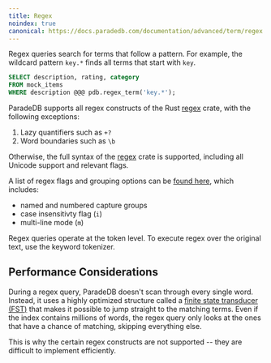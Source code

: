 ```yaml
---
title: Regex
noindex: true
canonical: https://docs.paradedb.com/documentation/advanced/term/regex
---
```


Regex queries search for terms that follow a pattern. For example, the wildcard pattern `key.*` finds all terms that start with `key`.

```sql
SELECT description, rating, category
FROM mock_items
WHERE description @@@ pdb.regex_term('key.*');
```

ParadeDB supports all regex constructs of the Rust [regex](https://docs.rs/regex/latest/regex/) crate, with the following exceptions:

1. Lazy quantifiers such as `+?`
2. Word boundaries such as `\b`

Otherwise, the full syntax of the [regex](https://docs.rs/regex/latest/regex/) crate is supported, including all Unicode support and relevant flags.

A list of regex flags and grouping options can be [found here](https://docs.rs/regex/latest/regex/#grouping-and-flags), which includes:

- named and numbered capture groups
- case insensitivty flag (`i`)
- multi-line mode (`m`)

<Note>
  Regex queries operate at the token level. To execute regex over the original
  text, use the keyword tokenizer.
</Note>

## Performance Considerations

During a regex query, ParadeDB doesn't scan through every single word. Instead, it uses a highly optimized structure called a [finite state transducer (FST)](https://en.wikipedia.org/wiki/Finite-state_transducer) that makes it possible to jump straight to the matching terms.
Even if the index contains millions of words, the regex query only looks at the ones that have a chance of matching, skipping everything else.

This is why the certain regex constructs are not supported -- they are difficult to implement efficiently.

